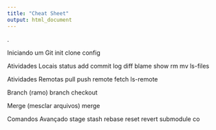 ```yaml
---
title: "Cheat Sheet"
output: html_document
---
```


.

Iniciando um Git
	init
	clone
	config

Atividades Locais
	status
	add
	commit
	log
	diff
	blame
	show
	rm
	mv
	ls-files

Atividades Remotas
	pull
	push
	remote
	fetch
	ls-remote

Branch (ramo)
	branch
	checkout

Merge (mesclar arquivos)
	merge

Comandos Avançado
	stage
	stash
	rebase
	reset
	revert
	submodule
	co
	